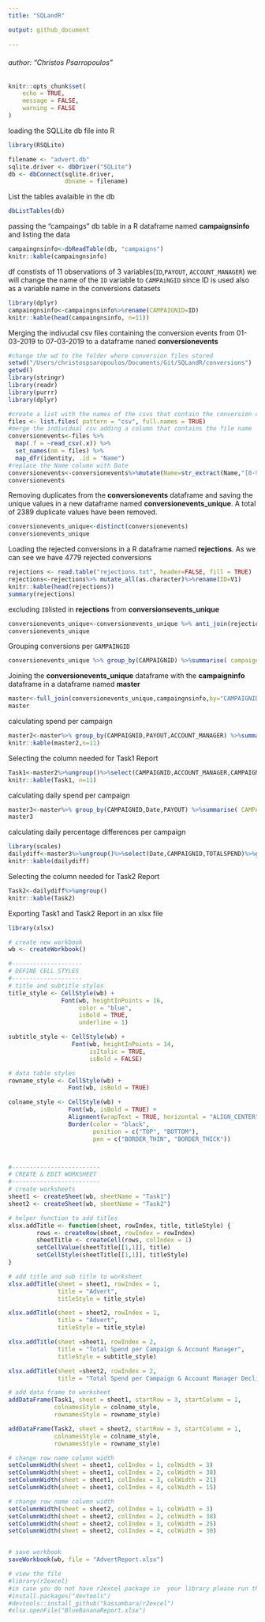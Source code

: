 ```yaml
---
title: "SQLandR"

output: github_document
    
---
```

###### author: "Christos Psarropoulos"
```r
knitr::opts_chunk$set(
	echo = TRUE,
	message = FALSE,
	warning = FALSE
)
```



loading the SQLLite db file into R

```r
library(RSQLite)

filename <- "advert.db"
sqlite.driver <- dbDriver("SQLite")
db <- dbConnect(sqlite.driver,
                dbname = filename)

```

List the tables avalaible in the db

```r
dbListTables(db)
```

passing the "campaings" db table in a R dataframe named **campaignsinfo** and listing the data

```r

campaingnsinfo<-dbReadTable(db, "campaigns")
knitr::kable(campaingnsinfo)

```

df constists of 11 observations of 3 variables(`ID`,`PAYOUT`, `ACCOUNT_MANAGER`) we will change the name of the `ID` variable to `CAMPAiNGID` since ID is used also as a variable name in the conversions datasets

```r
library(dplyr)
campaingnsinfo<-campaingnsinfo%>%rename(CAMPAIGNID=ID)
knitr::kable(head(campaingnsinfo, n=11))
```

Merging the indivudal csv files containing the conversion events from 01-03-2019 to 07-03-2019 to a dataframe naned **conversionevents**


```r
#change the wd to the folder where conversion files stored
setwd("/Users/christospsaropoulos/Documents/Git/SQLandR/conversions")
getwd()
library(stringr)
library(readr)
library(purrr)
library(dplyr)

#create a list with the names of the csvs that contain the conversion data
files <- list.files( pattern = "csv", full.names = TRUE)
#merge the individual csv adding a column that contains the file name 
conversionevents<-files %>% 
  map(.f = ~read_csv(.x)) %>%
  set_names(nm = files) %>%     
  map_dfr(identity, .id = "Name")
#replace the Name column with Date
conversionevents<-conversionevents%>%mutate(Name=str_extract(Name,"[0-9]{4}[-][0-9]{2}[-][0-9]{2}+"))%>%rename(Date=Name)%>%mutate(Date=as.Date(Date))
conversionevents
```

Removing duplicates from the **conversionevents** dataframe and saving the unique values in a new dataframe named **conversionevents_unique**. 
A total of 2389 duplicate values have been removed.

```r
conversionevents_unique<-distinct(conversionevents)
conversionevents_unique

```

Loading the rejected conversions in a R dataframe named **rejections**. As we can see we have 4779 rejected conversions

```r

rejections <- read.table("rejections.txt", header=FALSE, fill = TRUE)
rejections<-rejections%>% mutate_all(as.character)%>%rename(ID=V1)
knitr::kable(head(rejections))
summary(rejections)

```


excluding `ID`listed in **rejections** from **conversionsevents_unique**

```r
conversionevents_unique<-conversionevents_unique %>% anti_join(rejections)
conversionevents_unique
```

Grouping conversions per `GAMPAINGID`

```r
conversionevents_unique %>% group_by(CAMPAIGNID) %>%summarise( campaignconversion = n())
```

Joining the **conversionevents_unique** dataframe with the **campaigninfo** dataframe in a dataframe named **master**

```r
master<-full_join(conversionevents_unique,campaingnsinfo,by="CAMPAIGNID")
master
```

calculating spend per campaign

```r
master2<-master%>% group_by(CAMPAIGNID,PAYOUT,ACCOUNT_MANAGER) %>%summarise( CAMPAIGN_CONVERSION = n())%>% mutate(TOTALSPEND=(PAYOUT*CAMPAIGN_CONVERSION))
knitr::kable(master2,n=11)
```

Selecting the column needed for Task1 Report

```r
Task1<-master2%>%ungroup()%>%select(CAMPAIGNID,ACCOUNT_MANAGER,CAMPAIGN_CONVERSION,PAYOUT,TOTALSPEND)
knitr::kable(Task1, n=11)
```

calculating daily spend per campaign

```r
master3<-master%>% group_by(CAMPAIGNID,Date,PAYOUT) %>%summarise( CAMPAIGN_CONVERSION = n())%>% mutate(TOTALSPEND=(PAYOUT*CAMPAIGN_CONVERSION))
master3

```
calculating daily percentage differences per campaign
```r
library(scales)
dailydiff<-master3%>%ungroup()%>%select(Date,CAMPAIGNID,TOTALSPEND)%>%group_by(CAMPAIGNID,Date)%>%summarise(TOTALSPEND = sum(TOTALSPEND))%>% mutate(DIFF=TOTALSPEND-lag(TOTALSPEND, n=1),PERCENT_DIFF = percent(DIFF/lag(TOTALSPEND,n=1)))
knitr::kable(dailydiff)

```
Selecting the column needed for Task2 Report
```r
Task2<-dailydiff%>%ungroup()
knitr::kable(Task2)
```

Exporting Task1 and Task2 Report in an xlsx file


```r

library(xlsx)

# create new workbook
wb <- createWorkbook()

#--------------------
# DEFINE CELL STYLES 
#--------------------
# title and subtitle styles
title_style <- CellStyle(wb) + 
               Font(wb, heightInPoints = 16,
                    color = "blue", 
                    isBold = TRUE, 
                    underline = 1)

subtitle_style <- CellStyle(wb) + 
                  Font(wb, heightInPoints = 14,
                       isItalic = TRUE,
                       isBold = FALSE)

# data table styles
rowname_style <- CellStyle(wb) +
                 Font(wb, isBold = TRUE)

colname_style <- CellStyle(wb) +
                 Font(wb, isBold = TRUE) +
                 Alignment(wrapText = TRUE, horizontal = "ALIGN_CENTER") +
                 Border(color = "black",
                        position = c("TOP", "BOTTOM"),
                        pen = c("BORDER_THIN", "BORDER_THICK"))



#-------------------------
# CREATE & EDIT WORKSHEET 
#-------------------------
# create worksheets
sheet1 <- createSheet(wb, sheetName = "Task1")
sheet2 <- createSheet(wb, sheetName = "Task2")

# helper function to add titles
xlsx.addTitle <- function(sheet, rowIndex, title, titleStyle) {
        rows <- createRow(sheet, rowIndex = rowIndex)
        sheetTitle <- createCell(rows, colIndex = 1)
        setCellValue(sheetTitle[[1,1]], title)
        setCellStyle(sheetTitle[[1,1]], titleStyle)
}

# add title and sub title to worksheet
xlsx.addTitle(sheet = sheet1, rowIndex = 1, 
              title = "Advert",
              titleStyle = title_style)

xlsx.addTitle(sheet = sheet2, rowIndex = 1, 
              title = "Advert",
              titleStyle = title_style)

xlsx.addTitle(sheet =sheet1, rowIndex = 2, 
              title = "Total Spend per Campaign & Account Manager",
              titleStyle = subtitle_style)

xlsx.addTitle(sheet =sheet2, rowIndex = 2, 
              title = "Total Spend per Campaign & Account Manager Declining Campaigns",titleStyle = subtitle_style)

# add data frame to worksheet
addDataFrame(Task1, sheet = sheet1, startRow = 3, startColumn = 1,
             colnamesStyle = colname_style, 
             rownamesStyle = rowname_style)

addDataFrame(Task2, sheet = sheet2, startRow = 3, startColumn = 1,
             colnamesStyle = colname_style, 
             rownamesStyle = rowname_style)

# change row name column width
setColumnWidth(sheet = sheet1, colIndex = 1, colWidth = 3)
setColumnWidth(sheet = sheet1, colIndex = 2, colWidth = 38)
setColumnWidth(sheet = sheet1, colIndex = 3, colWidth = 21)
setColumnWidth(sheet = sheet1, colIndex = 4, colWidth = 15)

# change row name column width
setColumnWidth(sheet = sheet2, colIndex = 1, colWidth = 3)
setColumnWidth(sheet = sheet2, colIndex = 2, colWidth = 38)
setColumnWidth(sheet = sheet2, colIndex = 3, colWidth = 25)
setColumnWidth(sheet = sheet2, colIndex = 4, colWidth = 30)


# save workbook
saveWorkbook(wb, file = "AdvertReport.xlsx")

# view the file
#library(r2excel)
#in case you do not have r2excel package in  your library please run the following: 
#install.packages("devtools")
#devtools::install_github("kassambara/r2excel")
#xlsx.openFile("BlueBananaReport.xlsx")
```




